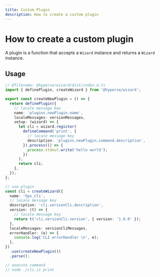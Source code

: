 ```yaml
---
title: Custom Plugin
description: How to create a custom plugin
---
```


# How to create a custom plugin

A plugin is a function that accepts a `Wizard` instance and returns a `Wizard` instance.

## Usage

```ts twoslash
// @filename: @hyperse/wizard/dist/index.d.ts
import { definePlugin, createWizard } from '@hyperse/wizard';

export const createNewPlugin = () => {
  return definePlugin({
    // locale message key
    name: 'plugins.newPlugin.name',
    localeMessages: versionMessages,
    setup: (wizard) => {
      let cli = wizard.register(
        defineCommand('print', {
          // locale message key
          description: 'plugins.newPlugin.command.description',
        }).process(() => {
          process.stdout.write('hello world');
        })
      );
      return cli;
    },
  });
};

// use plugin
const cli = createWizard({
  name: 'hps_cli',
  // locale message key
  description: 'cli.versionCli.description',
  version: (t) => {
    // locale message key
    return t('cli.versionCli.version', { version: '1.0.0' });
  },
  localeMessages: versionCliMessages,
  errorHandler: (e) => {
    console.log('CLI errorHandler \n', e);
  },
})
  .use(createNewPlugin())
  .parse();

// execute command
// node ./cli.js print
```
